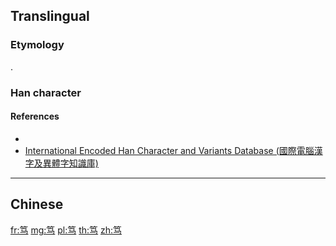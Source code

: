 {{character info/new}}
{{also|篤}}
==Translingual==

===Etymology===
{{Han simp|篤|f=馬|t=马}}.

===Han character===
{{Han char|rn=118|rad=竹|as=3|sn=9|canj=HNVM|four=88127|ids=⿱𥫗马}}

====References====
* {{Han ref|hdz=52949.07|uh=7B03}}
* [http://chardb.iis.sinica.edu.tw/char/18251 International Encoded Han Character and Variants Database (國際電腦漢字及異體字知識庫)]

----

==Chinese==
{{zh-see|篤}}

[[fr:笃]]
[[mg:笃]]
[[pl:笃]]
[[th:笃]]
[[zh:笃]]